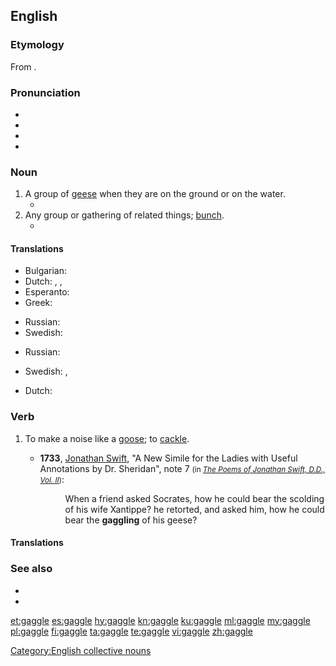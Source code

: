 ==English==
{{was wotd|2012|July|11}}

===Etymology===
From {{etyl|enm|en}} {{m|enm|gagelen||to cackle}}.

===Pronunciation===
* {{IPA|/ˈɡæɡl̩/|lang=en}}
* {{audio|en-us-gaggle.ogg|Audio (US)|lang=en}}
* {{rhymes|æɡəl|lang=en}}
* {{hyphenation|gag|gle|lang=en}}

===Noun===
{{en-noun}}

# A group of [[goose|geese]] when they are on the ground or on the water.
#* {{quote-book|author=Denise A. White|title=The Goose and the Crone|pageurl=http://books.google.ca/books?id=PqdzvYpQ4AoC&pg=PA11|publisher={{w|AuthorHouse}}|year=2011|page=11|isbn=978-1-4520-8633-0|passage=The Canada geese always flew over the 80 acre lake; it was a landmark on their route and a stopping point for many a '''gaggle''', where many hours were spent after feeding in the farmers' fields.}}
# Any group or gathering of related things; [[bunch]].
#* {{quote-journal|author=Vicki Woods|title=Sadness, and a surprise, at the 9/11 Museum|url=http://www.telegraph.co.uk/history/world-war-two/10881331/Sadness-and-a-surprise-at-the-911-Museum.html|work={{w|The Daily Telegraph}}|date=7 June 2014|page=24|passage=There were no signs and no one quite knew how to navigate the museum, including, as it was Fleet Week, '''gaggles''' of boyish sailors all in their summer whites. It looked like a Frank Sinatra movie.}}

====Translations====
{{trans-top|group of geese}}
* Bulgarian: {{t|bg|ято гъски|n|sc=Cyrl}}
* Dutch: {{t+|nl|toom|m|g2=n}}, {{t+|nl|troep|m}}, {{t|nl|troepel|m}}
* Esperanto: {{t|eo|anseraro}}
* Greek: {{t|el|κοπάδι χήνες|n}}
{{trans-mid}}
* Russian: {{t|ru|ста́до гусе́й|n}}
* Swedish: {{t|sv|gåsflock|c}}
{{trans-bottom}}
{{trans-top|group or related things}}
* Russian: {{t+|ru|толпа́|f}}
{{trans-mid}}
* Swedish: {{t+|sv|skock|c}}, {{t+|sv|svärm|c}}
{{trans-bottom}}
{{checktrans-top}}
* Dutch: {{t+|nl|troep|n}}
{{trans-mid}}
{{trans-bottom}}

===Verb===
{{en-verb|gaggl}}

# To make a noise like a [[goose]]; to [[cackle]].
#: {{rfquotek|Francis Bacon}}
#* '''1733''', [[w:Jonathan Swift|Jonathan Swift]], "A New Simile for the Ladies with Useful Annotations by Dr. Sheridan", note 7 <small>(in [https://www.google.ca/search?q=site%3Awww.online-literature.com+%22gaggling%22+-%22network+forums%22&ie=utf-8&oe=utf-8&aq=t&rls=org.mozilla:en-US:official&client=firefox-a&channel=sb&gfe_rd=cr&ei=KH2_U6vnMOqM8QfX4oC4Aw ''The Poems of Jonathan Swift, D.D., Vol. II''])</small>:
#*: When a friend asked Socrates, how he could bear the scolding of his wife Xantippe? he retorted, and asked him, how he could bear the '''gaggling''' of his geese?

====Translations====
{{trans-see|cackle}}

===See also===
* {{l|en|skein}}
* {{l|en|wedge}}

[[Category:English collective nouns]]

[[et:gaggle]]
[[es:gaggle]]
[[hy:gaggle]]
[[kn:gaggle]]
[[ku:gaggle]]
[[ml:gaggle]]
[[my:gaggle]]
[[pl:gaggle]]
[[fi:gaggle]]
[[ta:gaggle]]
[[te:gaggle]]
[[vi:gaggle]]
[[zh:gaggle]]